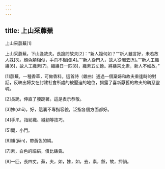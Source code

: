 ```yaml
---
---
---
```

title: 上山采蘼蕪
---




上山采蘼蕪[1]

上山采蘼蕪，下山逢故夫。長跪問故夫[2]：“新人複何如？”“新人雖言好，未若故人姝[3]。顏色類相似，手爪不相如[4]。”“新人從門入，故人從閣去[5]。”“新人工織縑[6]，故人工織素[7]。織縑日一匹[8]，織素五丈餘。將縑來比素，新人不如故。”

[1]蘼蕪，一種香草，可做香料。這首詩（雜曲）通過一個棄婦和故夫重逢時的對話，反映出婦女在封建社會所處的被壓迫的地位，揭露了喜新厭舊的故夫的醜惡靈魂。

[2]長跪，伸直了腰跪著。這是表示恭敬。

[3]姝(shū)，好，這裏不專指容貌，泛指各個方面都好。

[4]手爪，指紡織、縫紉等技巧。

[5]閣，小門。

[6]縑(jiān)，帶黃色的絹。

[7]素，白色的細絹，價比縑貴。

[8]一匹，長四丈。蕪，夫，如，姝，如，去，素，餘，故，押韻。
